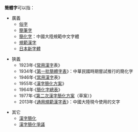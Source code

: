 '''簡體字'''可以指：

* 廣義
** [[俗字|俗字]]
** [[簡筆字|簡筆字]]
** [[簡化字|簡化字]]：中國大陸規範中文字體
** [[規範漢字|規範漢字]]
** [[日本新字體|日本新字體]]

* 狹義
** 1923年·《[[常用漢字|常用漢字]]表》
** 1934年·《[[第一批簡體字表|第一批簡體字表]]》：中華民國時期嘗試推行的簡化字
** 1946年·《[[當用漢字|當用漢字]]表》
** 1955年·《[[漢字簡化方案|漢字簡化方案]]》
** 1964年·《[[簡化字總表|簡化字總表]]》
** 1977年·《[[第二次漢字簡化方案|第二次漢字簡化方案]]（草案）》
** 2013年·《[[通用規範漢字表|通用規範漢字表]]》：中國大陸現今使用的文字

* 其它
** [[漢字簡化|漢字簡化]]
** [[漢字簡化爭議|漢字簡化爭議]]

{{Disambig|CAT=三字消歧義}}